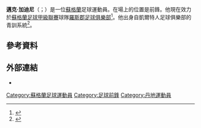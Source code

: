 '''邁克·加迪尼'''（{{lang-en|Michael Gardyne}}；{{bd|1986年|1月23日}}）是一位[[蘇格蘭|蘇格蘭]]足球運動員。在場上的位置是前鋒。他現在效力於[[蘇格蘭足球甲級聯賽|蘇格蘭足球甲級聯賽]]球隊[[羅斯郡足球俱樂部|羅斯郡足球俱樂部]]<ref>{{cite web|title=Michael Gardyne returns to Ross County on loan from Dundee United|url=http://sport.stv.tv/football/clubs/ross-county/290454-michael-gardyne-returns-to-ross-county-on-loan-from-dundee-united/|publisher=STV Sport|date=1 September 2014|accessdate=1 September 2014|archive-url=https://web.archive.org/web/20150721163130/http://sport.stv.tv/football/clubs/ross-county/290454-michael-gardyne-returns-to-ross-county-on-loan-from-dundee-united/|archive-date=2015-07-21|dead-url=yes}}</ref>。他出身自凱爾特人足球俱樂部的青訓系統<ref name="reserves">{{cite news|url=http://news.bbc.co.uk/sport1/hi/football/teams/c/celtic/4242270.stm|title=Du Wei comes through Celtic debut|date=14 September 2005|accessdate=12 January 2012|publisher=BBC Sport}}</ref>。
==參考資料==
{{Reflist}}

==外部連結==
*{{soccerbase|id=41510}}

{{DEFAULTSORT:Gardyne, Michael}}
[[Category:蘇格蘭足球運動員|Category:蘇格蘭足球運動員]]
[[Category:足球前鋒|Category:足球前鋒]]
[[Category:丹地運動員|Category:丹地運動員]]